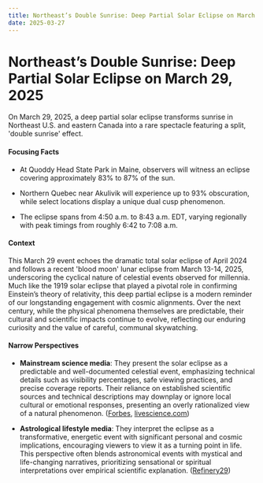 ```yaml
---
title: Northeast’s Double Sunrise: Deep Partial Solar Eclipse on March 29, 2025
date: 2025-03-27
---
```


# Northeast’s Double Sunrise: Deep Partial Solar Eclipse on March 29, 2025

On March 29, 2025, a deep partial solar eclipse transforms sunrise in Northeast U.S. and eastern Canada into a rare spectacle featuring a split, 'double sunrise' effect.

#### Focusing Facts

- At Quoddy Head State Park in Maine, observers will witness an eclipse covering approximately 83% to 87% of the sun.

- Northern Quebec near Akulivik will experience up to 93% obscuration, while select locations display a unique dual cusp phenomenon.

- The eclipse spans from 4:50 a.m. to 8:43 a.m. EDT, varying regionally with peak timings from roughly 6:42 to 7:08 a.m.

#### Context

This March 29 event echoes the dramatic total solar eclipse of April 2024 and follows a recent 'blood moon' lunar eclipse from March 13-14, 2025, underscoring the cyclical nature of celestial events observed for millennia. Much like the 1919 solar eclipse that played a pivotal role in confirming Einstein’s theory of relativity, this deep partial eclipse is a modern reminder of our longstanding engagement with cosmic alignments. Over the next century, while the physical phenomena themselves are predictable, their cultural and scientific impacts continue to evolve, reflecting our enduring curiosity and the value of careful, communal skywatching.

#### Narrow Perspectives

- **Mainstream science media**: They present the solar eclipse as a predictable and well-documented celestial event, emphasizing technical details such as visibility percentages, safe viewing practices, and precise coverage reports. Their reliance on established scientific sources and technical descriptions may downplay or ignore local cultural or emotional responses, presenting an overly rationalized view of a natural phenomenon. ([Forbes](https://www.forbes.com/sites/jamiecartereurope/2025/03/24/rare-double-sunrise-to-dawn-over-northeast-us-and-canada-this-weekend/), [livescience.com](https://www.livescience.com/space/the-sun/which-states-will-see-the-march-29-solar-eclipse-and-which-will-see-a-double-sunrise))

- **Astrological lifestyle media**: They interpret the eclipse as a transformative, energetic event with significant personal and cosmic implications, encouraging viewers to view it as a turning point in life. This perspective often blends astronomical events with mystical and life-changing narratives, prioritizing sensational or spiritual interpretations over empirical scientific explanation. ([Refinery29](https://www.refinery29.com/en-us/solar-eclipse-in-aries-march-2025-meaning-effects))
